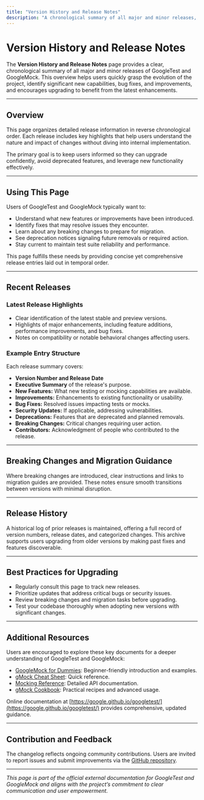 ```yaml
---
title: "Version History and Release Notes"
description: "A chronological summary of all major and minor releases, giving users at-a-glance awareness of the project's progression. Lists key features, fixes, and enhancements in each version to quickly surface impactful changes and encourage regular upgrades."
---
```


# Version History and Release Notes

The **Version History and Release Notes** page provides a clear, chronological summary of all major and minor releases of GoogleTest and GoogleMock. This overview helps users quickly grasp the evolution of the project, identify significant new capabilities, bug fixes, and improvements, and encourages upgrading to benefit from the latest enhancements.

---

## Overview

This page organizes detailed release information in reverse chronological order. Each release includes key highlights that help users understand the nature and impact of changes without diving into internal implementation.

The primary goal is to keep users informed so they can upgrade confidently, avoid deprecated features, and leverage new functionality effectively.

---

## Using This Page

Users of GoogleTest and GoogleMock typically want to:

- Understand what new features or improvements have been introduced.
- Identify fixes that may resolve issues they encounter.
- Learn about any breaking changes to prepare for migration.
- See deprecation notices signaling future removals or required action.
- Stay current to maintain test suite reliability and performance.

This page fulfills these needs by providing concise yet comprehensive release entries laid out in temporal order.

---

## Recent Releases

### Latest Release Highlights

- Clear identification of the latest stable and preview versions.
- Highlights of major enhancements, including feature additions, performance improvements, and bug fixes.
- Notes on compatibility or notable behavioral changes affecting users.

### Example Entry Structure

Each release summary covers:

- **Version Number and Release Date**
- **Executive Summary** of the release's purpose.
- **New Features:** What new testing or mocking capabilities are available.
- **Improvements:** Enhancements to existing functionality or usability.
- **Bug Fixes:** Resolved issues impacting tests or mocks.
- **Security Updates:** If applicable, addressing vulnerabilities.
- **Deprecations:** Features that are deprecated and planned removals.
- **Breaking Changes:** Critical changes requiring user action.
- **Contributors:** Acknowledgment of people who contributed to the release.

---

## Breaking Changes and Migration Guidance

Where breaking changes are introduced, clear instructions and links to migration guides are provided. These notes ensure smooth transitions between versions with minimal disruption.

---

## Release History

A historical log of prior releases is maintained, offering a full record of version numbers, release dates, and categorized changes. This archive supports users upgrading from older versions by making past fixes and features discoverable.

---

## Best Practices for Upgrading

- Regularly consult this page to track new releases.
- Prioritize updates that address critical bugs or security issues.
- Review breaking changes and migration tasks before upgrading.
- Test your codebase thoroughly when adopting new versions with significant changes.

---

## Additional Resources

Users are encouraged to explore these key documents for a deeper understanding of GoogleTest and GoogleMock:

- [GoogleMock for Dummies](https://google.github.io/googletest/gmock_for_dummies.html): Beginner-friendly introduction and examples.
- [gMock Cheat Sheet](https://google.github.io/googletest/gmock_cheat_sheet.html): Quick reference.
- [Mocking Reference](https://google.github.io/googletest/reference/mocking.html): Detailed API documentation.
- [gMock Cookbook](https://google.github.io/googletest/gmock_cook_book.html): Practical recipes and advanced usage.

Online documentation at [https://google.github.io/googletest/](https://google.github.io/googletest/) provides comprehensive, updated guidance.

---

## Contribution and Feedback

The changelog reflects ongoing community contributions. Users are invited to report issues and submit improvements via the [GitHub repository](https://github.com/google/googletest).

---

*This page is part of the official external documentation for GoogleTest and GoogleMock and aligns with the project’s commitment to clear communication and user empowerment.*
